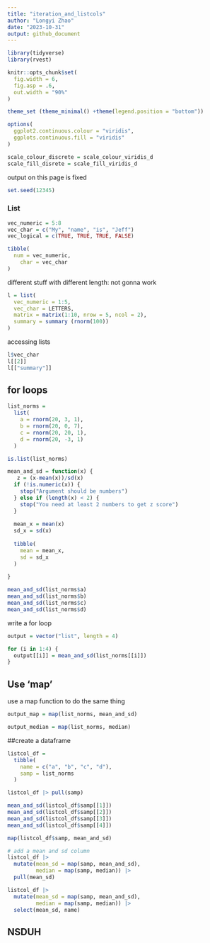 ```yaml
---
title: "iteration_and_listcols"
author: "Longyi Zhao"
date: "2023-10-31"
output: github_document
---
```


```r
library(tidyverse)
library(rvest)

knitr::opts_chunk$set(
  fig.width = 6,
  fig.asp = .6, 
  out.width = "90%"
)

theme_set (theme_minimal() +theme(legend.position = "bottom"))

options(
  ggplot2.continuous.colour = "viridis", 
  ggplots.continuous.fill = "viridis"
)

scale_colour_discrete = scale_colour_viridis_d
scale_fill_disrete = scale_fill_viridis_d
```

output on this page is fixed 
```r
set.seed(12345)
```

### List
```r
vec_numeric = 5:8
vec_char = c("My", "name", "is", "Jeff")
vec_logical = c(TRUE, TRUE, TRUE, FALSE)

tibble(
  num = vec_numeric,
    char = vec_char
)
```

different stuff with different length: not gonna work

```r
l = list(
  vec_numeric = 1:5, 
  vec_char = LETTERS, 
  matrix = matrix(1:10, nrow = 5, ncol = 2),
  summary = summary (rnorm(100))
)
```

accessing lists
```r
l$vec_char
l[[2]]
l[["summary"]]
```

## for loops
```r
list_norms = 
  list(
    a = rnorm(20, 3, 1),
    b = rnorm(20, 0, 7),
    c = rnorm(20, 20, 1),
    d = rnorm(20, -3, 1)
  )

is.list(list_norms)
```

```r
mean_and_sd = function(x) {
   z = (x-mean(x))/sd(x)
  if (!is.numeric(x)) {
    stop("Argument should be numbers")
  } else if (length(x) < 2) {
    stop("You need at least 2 numbers to get z score")
  }
  
  mean_x = mean(x)
  sd_x = sd(x)
  
  tibble(
    mean = mean_x, 
    sd = sd_x
  )
  
}
```

```r
mean_and_sd(list_norms$a)
mean_and_sd(list_norms$b)
mean_and_sd(list_norms$c)
mean_and_sd(list_norms$d)
```

write a for loop
```r
output = vector("list", length = 4)

for (i in 1:4) {
  output[[i]] = mean_and_sd(list_norms[[i]])
}
```

## Use 'map'
use a map function to do the same thing
```r
output_map = map(list_norms, mean_and_sd)

output_median = map(list_norms, median)
```

##create a dataframe
```r
listcol_df = 
  tibble(
    name = c("a", "b", "c", "d"), 
    samp = list_norms
  )
```

```r
listcol_df |> pull(samp)
```

```r
mean_and_sd(listcol_df$samp[[1]])
mean_and_sd(listcol_df$samp[[2]])
mean_and_sd(listcol_df$samp[[3]])
mean_and_sd(listcol_df$samp[[4]])
```

```r
map(listcol_df$samp, mean_and_sd)

# add a mean and sd column 
listcol_df |>
  mutate(mean_sd = map(samp, mean_and_sd),
         median = map(samp, median)) |>
  pull(mean_sd)
```

```r
listcol_df |>
  mutate(mean_sd = map(samp, mean_and_sd),
         median = map(samp, median)) |>
  select(mean_sd, name)
```

## NSDUH








